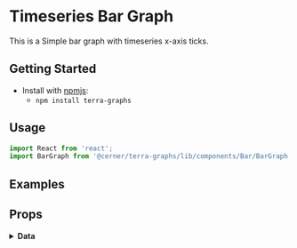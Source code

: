 
# Timeseries Bar Graph
This is a Simple bar graph with timeseries x-axis ticks.

## Getting Started

- Install with [npmjs](https://www.npmjs.com):
  - `npm install terra-graphs`

## Usage
```jsx
import React from 'react';
import BarGraph from '@cerner/terra-graphs/lib/components/Bar/BarGraph';
```
## Examples
<BarGraph />

## Props
<PropsTable />

<details>
<summary style={{fontSize: 24 }}>
<b>Data</b>
</summary>

### Graph Config object
<GraphConfig />

### Data object
<DataObject />
</details>
